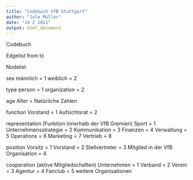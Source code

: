 ---
title: "Codebuch VfB Stuttgart"
author: "Jule Müller"
date: "14 2 2021"
output: html_document
---
Codebuch


Edgelist
from 
to

Nodelist

sex
männlich = 1
weiblich = 2

type
person = 1
organization = 2

age
Alter = Natürliche Zahlen

function
Vorstand = 1
Aufsichtsrat = 2

representation (Funktion innerhalb der VfB Gremien)
Sport = 1
Unternehmensstrategie = 2
Kommunikation = 3
Finanzen = 4
Verwaltung = 5
Operations = 6
Marketing = 7
Vertrieb = 8

position
Vorsitz = 1
Vorstand = 2
Stellvertreter = 3
Mitglied in der VfB Organisation = 4

cooperation (aktive Mitgliedschaften)
Unternehmen = 1
Verband = 2
Verein = 3
Agentur = 4
Fanclub = 5
weitere Organisationen

